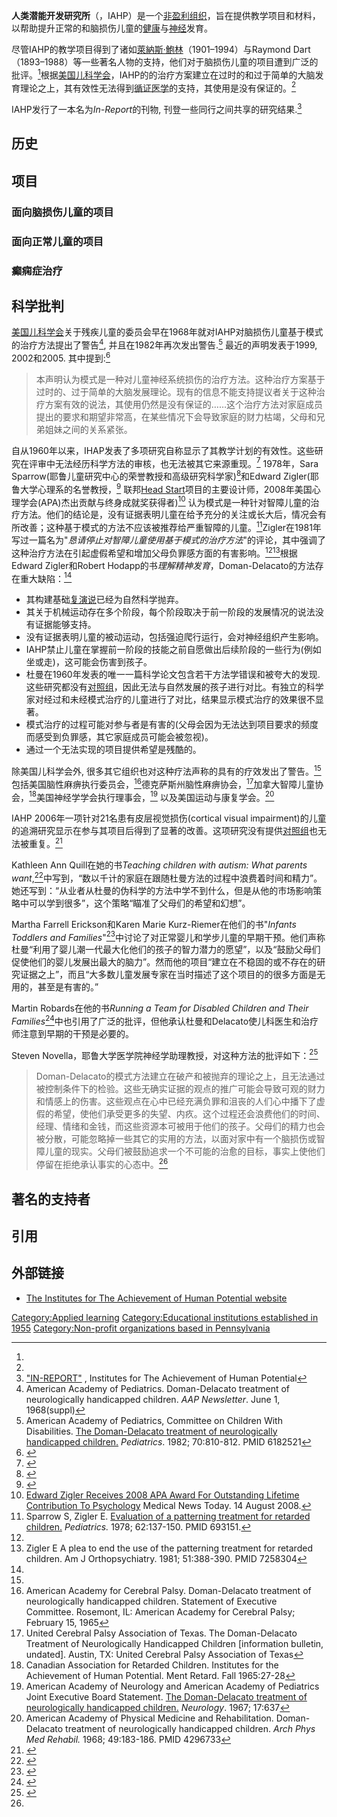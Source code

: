 '''人类潜能开发研究所'''（{{lang-en|The Institutes for The Achievement of Human Potential}}，IAHP）是一个[[非盈利组织|非盈利组织]]，旨在提供教学项目和材料，以帮助提升正常的和脑损伤儿童的[[健康|健康]]与[[神经|神经]]发育。

尽管IAHP的教学项目得到了诸如[[萊納斯·鮑林|萊納斯·鮑林]]（1901–1994）与Raymond Dart（1893–1988）等一些著名人物的支持，他们对于脑损伤儿童的项目遭到广泛的批评。<ref name="robards1994"/>根据[[美国儿科学会|美国儿科学会]]，IAHP的{{tsl|en|patterning|基于模式}}的治疗方案建立在过时的和过于简单的大脑发育理论之上，其有效性无法得到[[循证医学|循证医学]]的支持，其使用是没有保证的。<ref name=pediatrics/> 

IAHP发行了一本名为''In-Report''的刊物, 刊登一些同行之间共享的研究结果.<ref>[http://www.iahp.org/The-Journal-of-the-Institutes-T.220+M52087573ab0.0.html "IN-REPORT"] {{Wayback|url=http://www.iahp.org/The-Journal-of-the-Institutes-T.220+M52087573ab0.0.html |date=20120621015608 }}, Institutes for The Achievement of Human Potential</ref>

==历史==

==项目==
===面向脑损伤儿童的项目===

===面向正常儿童的项目===
===癫痫症治疗===

==科学批判==
[[美国儿科学会|美国儿科学会]]关于残疾儿童的委员会早在1968年就对IAHP对脑损伤儿童基于模式的治疗方法提出了警告<ref name=AAP1968>American Academy of Pediatrics. Doman-Delacato treatment of neurologically handicapped children. ''AAP Newsletter''. June 1, 1968(suppl)</ref>, 并且在1982年再次发出警告.<ref name=AAP1982>American Academy of Pediatrics, Committee on Children With Disabilities. [http://pediatrics.aappublications.org/cgi/ijlink?linkType=ABST&journalCode=pediatrics&resid=70/5/810 The Doman-Delacato treatment of neurologically handicapped children.] ''Pediatrics''. 1982; 70:810-812. PMID 6182521</ref> 最近的声明发表于1999, 2002和2005. 其中提到:<ref name=pediatrics>{{cite journal |author=Committee on Children with Disabilities, [[American_Academy_of_Pediatrics|American Academy of Pediatrics]] |title=The treatment of neurologically impaired children using patterning |journal=[[Pediatrics_(journal)|Pediatrics]] |volume=104 |issue=5 Pt 1 |pages=1149–51 |year=1999 |pmid=10545565 |url=http://pediatrics.aappublications.org/cgi/content/full/104/5/1149 |doi=10.1542/peds.104.5.1149 |access-date=2012-07-16 |archive-date=2010-10-09 |archive-url=https://web.archive.org/web/20101009132123/http://pediatrics.aappublications.org/cgi/content/full/104/5/1149 |dead-url=no }}</ref>

<blockquote>
本声明认为模式是一种对儿童神经系统损伤的治疗方法。这种治疗方案基于过时的、过于简单的大脑发展理论。现有的信息不能支持提议者关于这种治疗方案有效的说法，其使用仍然是没有保证的……这个治疗方法对家庭成员提出的要求和期望非常高，在某些情况下会导致家庭的财力枯竭，父母和兄弟姐妹之间的关系紧张。
</blockquote>

自从1960年以来，IHAP发表了多项研究自称显示了其教学计划的有效性。这些研究在评审中无法经历科学方法的审核，也无法被其它来源重现。<ref name=western>{{cite journal | author= Holm VA | title= A western version of the Doman-Delacato treatment of patterning for developmental disabilities |journal= West J Med |year=1983 |pages=553–6 |volume=139 |issue=4 |pmid=6196919 |pmc=1021589}}</ref> 1978年，Sara Sparrow(耶鲁儿童研究中心的荣誉教授和高级研究科学家)<ref>{{cite web |url=http://childstudycenter.yale.edu/faculty/sparrow.html |title=Sara S. Sparrow, Ph.D., Yale Child Study Center: Yale School of Medicine |publisher=Childstudycenter.yale.edu |date= |accessdate=2010-03-09 |deadurl=yes |archiveurl=https://web.archive.org/web/20091208104624/http://childstudycenter.yale.edu/faculty/sparrow.html |archivedate=2009-12-08 }}</ref>和Edward Zigler(耶鲁大学心理系的名誉教授，<ref>{{cite web |url=http://www.yale.edu/psychology/FacInfo/Zigler.html |title=Edward F Zigler, Yale Psychology Faculty |publisher=Yale.edu |date= |accessdate=2010-03-09 |archive-date=2012-08-08 |archive-url=https://www.webcitation.org/69l4YM87r?url=http://psychology.yale.edu/ |dead-url=no }}</ref> 联邦[[Head_Start_program|Head Start]]项目的主要设计师，2008年美国心理学会(APA)杰出贡献与终身成就奖获得者)<ref>[http://www.medicalnewstoday.com/articles/118208.php Edward Zigler Receives 2008 APA Award For Outstanding Lifetime Contribution To Psychology] {{Wayback|url=http://www.medicalnewstoday.com/articles/118208.php |date=20090103132228 }} Medical News Today. 14 August 2008.</ref> 认为模式是一种针对智障儿童的治疗方法。他们的结论是，没有证据表明儿童在给予充分的关注或长大后，情况会有所改善；这种基于模式的方法不应该被推荐给严重智障的儿童。<ref name=SparrowZigler>Sparrow S, Zigler E. [http://pediatrics.aappublications.org/cgi/ijlink?linkType=ABST&journalCode=pediatrics&resid=62/2/137 Evaluation of a patterning treatment for retarded children.] ''Pediatrics.'' 1978; 62:137-150. PMID 693151.</ref>Zigler在1981年写过一篇名为"''恳请停止对智障儿童使用基于模式的治疗方法''"的评论，其中强调了这种治疗方法在引起虚假希望和增加父母负罪感方面的有害影响。<ref name=western/><ref name=Zigler>Zigler E A plea to end the use of the patterning treatment for retarded children. Am J Orthopsychiatry. 1981; 51:388-390. PMID 7258304</ref>根据Edward Zigler和Robert Hodapp的书''理解精神发育''，Doman-Delacato的方法存在重大缺陷：<ref name="zigler1986"/>

*其构建基础[[复演说|复演说]]已经为自然科学抛弃。
*其关于机械运动存在多个阶段，每个阶段取决于前一阶段的发展情况的说法没有证据能够支持。
*没有证据表明儿童的被动运动，包括强迫爬行运行，会对神经组织产生影响。
*IAHP禁止儿童在掌握前一阶段的技能之前自愿做出后续阶段的一些行为(例如坐或走)，这可能会伤害到孩子。
*杜曼在1960年发表的唯一一篇科学论文包含若干方法学错误和被夸大的发现. 这些研究都没有[[对照组|对照组]]，因此无法与自然发展的孩子进行对比。有独立的科学家对经过和未经模式治疗的儿童进行了对比，结果显示模式治疗的效果很不显著。
*模式治疗的过程可能对参与者是有害的(父母会因为无法达到项目要求的频度而感受到负罪感，其它家庭成员可能会被忽视)。
*通过一个无法实现的项目提供希望是残酷的。

除美国儿科学会外, 很多其它组织也对这种疗法声称的具有的疗效发出了警告。<ref name=pediatrics/>包括美国脑性麻痹执行委员会，<ref name=CerebralPalsy1965>American Academy for Cerebral Palsy. Doman-Delacato treatment of neurologically handicapped children. Statement of Executive Committee. Rosemont, IL: American Academy for Cerebral Palsy; February 15, 1965</ref>德克萨斯州脑性麻痹协会，<ref name=CerebralPalsyTexas>United Cerebral Palsy Association of Texas. The Doman-Delacato Treatment of Neurologically Handicapped Children [information bulletin, undated]. Austin, TX: United Cerebral Palsy Association of Texas</ref>加拿大智障儿童协会，<ref name=CanadianAssocRetardedChildren1965>Canadian Association for Retarded Children. Institutes for the Achievement of Human Potential. Ment Retard. Fall 1965:27-28</ref>美国神经学学会执行理事会，<ref name=AAN>American Academy of Neurology and American Academy of Pediatrics Joint Executive Board Statement. [http://pediatrics.aappublications.org/cgi/ijlink?linkType=PDF&journalCode=neurology&resid=17/7/637 The Doman-Delacato treatment of neurologically handicapped children.] ''Neurology''. 1967; 17:637</ref> 以及美国运动与康复学会。<ref name=AAPMR>American Academy of Physical Medicine and Rehabilitation. Doman-Delacato treatment of neurologically handicapped children. ''Arch Phys Med Rehabil.'' 1968; 49:183-186. PMID 4296733</ref>

IAHP 2006年一项针对21名患有皮层视觉损伤(cortical visual impairment)的儿童的追溯研究显示在参与其项目后得到了显著的改善。这项研究没有提供[[对照组|对照组]]也无法被重复。<ref>{{cite journal |author= Malkowicz DE, Myers G, Leisman G |title= Rehabilitation of cortical visual impairment in children |journal= Int J Neurosci |volume=116 |issue=9 |pages=1015–33 |year=2006 |pmid=16861165 |doi=10.1080/00207450600553505}}</ref>

Kathleen Ann Quill在她的书''Teaching children with autism: What parents want'',<ref name="quill1994">{{cite book
| first = Kathleen Ann
| last = Quill
| title = Teaching Children With Autism
| url = https://archive.org/details/teachingchildren0000unse_i1e0
| chapter = page 57
| publisher = Thomson Delmar Learning
| isbn = 0-8273-6269-2
| page = 336
|date=June 1995}}</ref>中写到，“数以千计的家庭在跟随杜曼方法的过程中浪费着时间和精力”。她还写到：“从业者从杜曼的伪科学的方法中学不到什么，但是从他的市场影响策略中可以学到很多”，这个策略“瞄准了父母们的希望和幻想”。

Martha Farrell Erickson和Karen Marie Kurz-Riemer在他们的书"''Infants Toddlers and Families''"<ref name="erickson2002">{{cite book
| first = Martha Farrell
| last = Erickson
| coauthors = Kurz-Riemer, Karen Marie
| title = Infants Toddlers and Families
| chapter = page 17
| publisher = Guilford Press
| isbn = 1-57230-778-1
| page = 204
|date=March 2002}}</ref>中讨论了对正常婴儿和学步儿童的早期干预。他们声称杜曼“利用了婴儿潮一代最大化他们的孩子的智力潜力的愿望”，以及“鼓励父母们促使他们的婴儿发展出最大的脑力”。然而他的项目“建立在不稳固的或不存在的研究证据之上”，而且“大多数儿童发展专家在当时描述了这个项目的的很多方面是无用的，甚至是有害的。”

Martin Robards在他的书''Running a Team for Disabled Children and Their Families''<ref name="robards1994">{{cite book
| first = Martin F
| last = Robards
| title = Running a Team for Disabled Children and Their Families
| url = https://archive.org/details/runningteamfordi0000roba
| publisher = Cambridge University Press
| isbn = 0-901260-99-1
| page = 150
|date=June 1994}}</ref>中也引用了广泛的批评，但他承认杜曼和Delacato使儿科医生和治疗师注意到早期的干预是必要的。

Steven Novella，耶鲁大学医学院神经学助理教授，对这种方法的批评如下：<ref name=Novella>{{cite web |url=http://quackwatch.org/01QuackeryRelatedTopics/patterning.html |title=Psychomotor patterning: a critical look |year=2008 |accessdate=2008-10-23 |work=[[Quackwatch|Quackwatch]] |author=Novella S |authorlink=Steven Novella |archive-date=2012-08-08 |archive-url=https://www.webcitation.org/69l4ZVrTq?url=http://quackwatch.org/01QuackeryRelatedTopics/patterning.html |dead-url=no }}</ref>

<blockquote>Doman-Delacato的模式方法建立在破产和被抛弃的理论之上，且无法通过被控制条件下的检验。这些无确实证据的观点的推广可能会导致可观的财力和情感上的伤害。这些观点在心中已经充满负罪和沮丧的人们心中播下了虚假的希望，使他们承受更多的失望、内疚。这个过程还会浪费他们的时间、经理、情绪和金钱，而这些资源本可被用于他们的孩子。父母们的精力也会被分散，可能忽略掉一些其它的实用的方法，以面对家中有一个脑损伤或智障儿童的现实。父母们被鼓励追求一个不可能的治愈的目标，事实上使他们停留在拒绝承认事实的心态中。<ref name=Novella/></blockquote>

==著名的支持者==

==引用==

{{reflist|colwidth=30em}}

==外部链接==
* [http://www.iahp.org The Institutes for The Achievement of Human Potential website] {{Wayback|url=http://www.iahp.org/ |date=20210211163501 }}

{{Springfield Township Montco}}

[[Category:Applied_learning|Category:Applied learning]]
[[Category:Educational_institutions_established_in_1955|Category:Educational institutions established in 1955]]
[[Category:Non-profit_organizations_based_in_Pennsylvania|Category:Non-profit organizations based in Pennsylvania]]